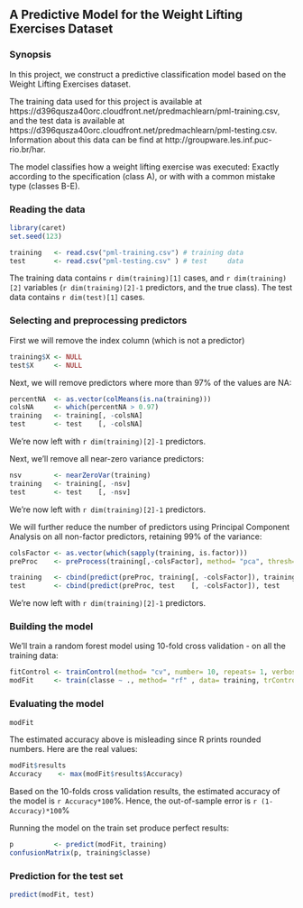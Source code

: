 ## A Predictive Model for the Weight Lifting Exercises Dataset

### Synopsis

In this project, we construct a predictive classification model based on the Weight Lifting Exercises dataset.

The training data used for this project is available at https://d396qusza40orc.cloudfront.net/predmachlearn/pml-training.csv, and the test data is available at https://d396qusza40orc.cloudfront.net/predmachlearn/pml-testing.csv. Information about this data can be find at http://groupware.les.inf.puc-rio.br/har.

The model classifies how a weight lifting exercise was executed: Exactly according to the specification (class A), or with with a common mistake type (classes B-E).

### Reading the data

```r
library(caret)
set.seed(123)

training   <- read.csv("pml-training.csv") # training data
test       <- read.csv("pml-testing.csv" ) # test     data
```

The training data contains `r dim(training)[1]` cases, and `r dim(training)[2]` variables (`r dim(training)[2]-1` predictors, and the true class). The test data contains `r dim(test)[1]` cases.

### Selecting and preprocessing predictors

First we will remove the index column (which is not a predictor)

```r
training$X <- NULL
test$X     <- NULL
```

Next, we will remove predictors where more than 97% of the values are NA:

```r
percentNA  <- as.vector(colMeans(is.na(training)))
colsNA     <- which(percentNA > 0.97)
training   <- training[, -colsNA]
test       <- test    [, -colsNA]
```

We're now left with `r dim(training)[2]-1` predictors.   

Next, we'll remove all near-zero variance predictors:

```r
nsv        <- nearZeroVar(training)
training   <- training[, -nsv]
test       <- test    [, -nsv]
```

We're now left with `r dim(training)[2]-1` predictors.

We will further reduce the number of predictors using Principal Component Analysis on all non-factor predictors, retaining 99% of the variance:

```r
colsFactor <- as.vector(which(sapply(training, is.factor)))
preProc    <- preProcess(training[,-colsFactor], method= "pca", thresh= 0.99)

training   <- cbind(predict(preProc, training[, -colsFactor]), training[colsFactor])
test       <- cbind(predict(preProc, test    [, -colsFactor]), test    [colsFactor])
```

We're now left with `r dim(training)[2]-1` predictors.

### Building the model

We'll train a random forest model using 10-fold cross validation - on all the training data:

```r
fitControl <- trainControl(method= "cv", number= 10, repeats= 1, verboseIter= F)
modFit     <- train(classe ~ ., method= "rf" , data= training, trControl= fitControl)
```

### Evaluating the model

```r
modFit
```

The estimated accuracy above is misleading since R prints rounded numbers. Here are the real values:

```r
modFit$results
Accuracy    <- max(modFit$results$Accuracy)
```

Based on the 10-folds cross validation results, the estimated accuracy of the model is `r Accuracy*100`%. 
Hence, the out-of-sample error is `r (1-Accuracy)*100`%

Running the model on the train set produce perfect results:

```r
p          <- predict(modFit, training)
confusionMatrix(p, training$classe)
```

### Prediction for the test set

```r
predict(modFit, test)
```
